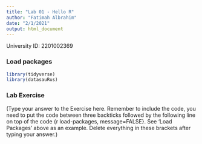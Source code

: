 ```yaml
---
title: "Lab 01 - Hello R"
author: "Fatimah Albrahim"
date: "2/1/2021"
output: html_document
---
```


University ID: 2201002369

### Load packages

```r
library(tidyverse) 
library(datasauRus)

```


### Lab Exercise

(Type your answer to the Exercise here. Remember to include the code, you need to put the code between three backticks followed by the following line on top of the code {r load-packages, message=FALSE}. See 'Load Packages' above as an example. Delete everything in these brackets after typing your answer.)
